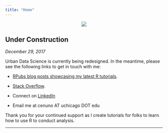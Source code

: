```yaml
---
title: "Home"
---
```

<base target="_top"/>

<center>![](http://www.picserver.org/images/highway/phrases/under-construction.jpg)</center>

## Under Construction

*December 29, 2017*

Urban Data Science is currently being redesigned. In the meantime, please see the following links to get in touch with me:

* [RPubs blog posts showcasing my latest R tutorials](https://rpubs.com/cenuno).

* [Stack Overflow](https://stackoverflow.com/users/7954106/aspiringurbandatascientist).

* Connect on [LinkedIn](https://www.linkedin.com/in/cristiannuno)

* Email me at cenuno AT uchicago DOT edu

Thank you for your continued support as I create tutorials for folks to learn how to use R to conduct analysis.

*******
